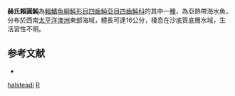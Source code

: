 {{Speciesbox
| taxon = Reicheltia halsteadi
| binomial_authority = [[Whitley|Whitley]], 1957
| status = NE
| status_system = IUCN3.1 
| synonyms = *''Sphaeroides halsteadi'', <small>Whitley, 1957</small>
}}
'''赫氏賴圓魨'''為[[輻鰭魚綱|輻鰭魚綱]][[魨形目|魨形目]][[四齒魨亞目|四齒魨亞目]][[四齒魨科|四齒魨科]]的其中一[[種|種]]，為亞熱帶海水魚，分布於西南[[太平洋|太平洋]][[澳洲|澳洲]]東部海域，體長可達16公分，棲息在沙底質底層水域，生活習性不明。

==参考文献==
*{{FishBase_species|genus=Reicheltia|species=halsteadi|year=2014|month=3}}

{{魚類小作品}}
{{Taxonbar}}
[[Category:賴圓魨屬|halsteadi]]
[[Category:1957年描述的鱼类|R]]